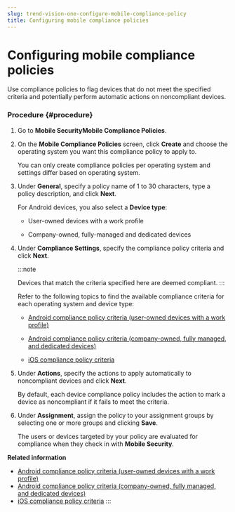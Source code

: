```yaml
---
slug: trend-vision-one-configure-mobile-compliance-policy
title: Configuring mobile compliance policies
---
```

# Configuring mobile compliance policies

Use compliance policies to flag devices that do not meet the specified criteria and potentially perform automatic actions on noncompliant devices.

### Procedure {#procedure}

1.  Go to **Mobile SecurityMobile Compliance Policies**.

2.  On the **Mobile Compliance Policies** screen, click **Create** and choose the operating system you want this compliance policy to apply to.

    You can only create compliance policies per operating system and settings differ based on operating system.

3.  Under **General**, specify a policy name of 1 to 30 characters, type a policy description, and click **Next**.

    For Android devices, you also select a **Device type**:

    - User-owned devices with a work profile

    - Company-owned, fully-managed and dedicated devices

4.  Under **Compliance Settings**, specify the compliance policy criteria and click **Next**.

    :::note

    Devices that match the criteria specified here are deemed compliant.
    :::

    Refer to the following topics to find the available compliance criteria for each operating system and device type:

    - [Android compliance policy criteria (user-owned devices with a work profile)](android-compliance-user-owned.mdx)

    - [Android compliance policy criteria (company-owned, fully managed, and dedicated devices)](android-compliance-policy-dedicated.mdx)

    - [iOS compliance policy criteria](ios-compliance-criteria.mdx)

5.  Under **Actions**, specify the actions to apply automatically to noncompliant devices and click **Next**.

    By default, each device compliance policy includes the action to mark a device as noncompliant if it fails to meet the criteria.

6.  Under **Assignment**, assign the policy to your assignment groups by selecting one or more groups and clicking **Save**.

    The users or devices targeted by your policy are evaluated for compliance when they check in with **Mobile Security**.

**Related information**

- [Android compliance policy criteria (user-owned devices with a work profile)](android-compliance-user-owned.mdx)
- [Android compliance policy criteria (company-owned, fully managed, and dedicated devices)](android-compliance-policy-dedicated.mdx)
- [iOS compliance policy criteria](ios-compliance-criteria.mdx)
:::
